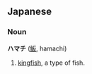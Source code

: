 ==Japanese==
===Noun===
'''ハマチ''' ([[魬]], hamachi)

# [[kingfish]], a type of fish. <!-- possibly also translates [[yellowtail]] -->